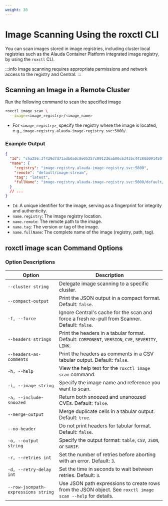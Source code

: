 ```yaml
---
weight: 30
---
```


# Image Scanning Using the roxctl CLI

You can scan images stored in image registries, including cluster local registries such as the Alauda Container Platform integrated image registry, by using the `roxctl` CLI.

:::info
Image scanning requires appropriate permissions and network access to the registry and Central.
:::

## Scanning an Image in a Remote Cluster

Run the following command to scan the specified image

```bash
roxctl image scan \
  --image=<image_registry>/<image_name>
```

- For `<image_registry>`, specify the registry where the image is located, e.g., `image-registry.alauda-image-registry.svc:5000/`.

### Example Output

```json
{
  "Id": "sha256:3f439d7d71adb0a0c8e05257c091236ab00c6343bc44388d091450ff58664bf9",
  "name": {
    "registry": "image-registry.alauda-image-registry.svc:5000",
    "remote": "default/image-stream",
    "tag": "latest",
    "fullName": "image-registry.alauda-image-registry.svc:5000/default/image-stream:latest"
  }
  // ...
}
```

- `Id`: A unique identifier for the image, serving as a fingerprint for integrity and authenticity.
- `name.registry`: The image registry location.
- `name.remote`: The remote path to the image.
- `name.tag`: The version or tag of the image.
- `name.fullName`: The complete name of the image (registry, path, tag).

## roxctl image scan Command Options

### Option Descriptions

| Option | Description |
| ------ | ----------- |
| `--cluster string` | Delegate image scanning to a specific cluster. |
| `--compact-output` | Print the JSON output in a compact format. Default: `false`. |
| `-f, --force` | Ignore Central's cache for the scan and force a fresh re-pull from Scanner. Default: `false`. |
| `--headers strings` | Print the headers in a tabular format. Default: `COMPONENT`, `VERSION`, `CVE`, `SEVERITY`, `LINK`. |
| `--headers-as-comments` | Print the headers as comments in a CSV tabular output. Default: `false`. |
| `-h, --help` | View the help text for the `roxctl image scan` command. |
| `-i, --image string` | Specify the image name and reference you want to scan. |
| `-a, --include-snoozed` | Return both snoozed and unsnoozed CVEs. Default: `false`. |
| `--merge-output` | Merge duplicate cells in a tabular output. Default: `true`. |
| `--no-header` | Do not print headers for tabular format. Default: `false`. |
| `-o, --output string` | Specify the output format: `table`, `CSV`, `JSON`, or `SARIF`. |
| `-r, --retries int` | Set the number of retries before aborting with an error. Default: `3`. |
| `-d, --retry-delay int` | Set the time in seconds to wait between retries. Default: `3`. |
| `--row-jsonpath-expressions string` | Use JSON path expressions to create rows from the JSON object. See `roxctl image scan --help` for details. |
